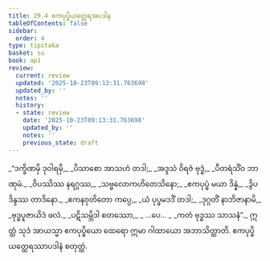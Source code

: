 ```yaml
---
title: 29.4 ဧကပုပ္ဖိယတ္ထေရအပဒါန
tableOfContents: false
sidebar:
  order: 4
type: tipitaka
basket: su
book: ap1
review:
  current: review
  updated: '2025-10-23T09:13:31.763698'
  updated_by: ''
  notes: ''
  history:
  - state: review
    date: '2025-10-23T09:13:31.763698'
    updated_by: ''
    notes: ''
    previous_state: draft
---
```



<ReviewStatus review={frontmatter.review} showDetails={true} />

<HypothesisAnnotation frontmatter={frontmatter} />

<DynamicBreadcrumb />

<Division number="16" book="ap1" e="ch" v="20" p="271">

<Paragraph number="3308" type="verses" book="ap1">
_“ဒက္ခိဏမှိ ဒုဝါရမှိ,_  
_ပိသာစော အာသဟံ တဒါ;_  
_အဒ္ဒသံ ဝိရဇံ ဗုဒ္ဓံ,_  
_ပီတရံသိံဝ ဘာဏုမံ._  

</Paragraph>

</Division>
<Division number="17" book="ap1" e="ch" v="20" p="271">

<Paragraph number="3309" type="verses" book="ap1">
_ဝိပဿိဿ နရဂ္ဂဿ,_  
_သဗ္ဗလောကဟိတေသိနော;_  
_ဧကပုပ္ဖံ မယာ ဒိန္နံ,_  
_ဒွိပဒိန္ဒဿ တာဒိနော._  

</Paragraph>

</Division>
<Division number="18" book="ap1" e="ch" v="20" p="271">

<Paragraph number="3310" type="verses" book="ap1">
_ဧကနဝုတိတော ကပ္ပေ,_  
_ယံ ပုပ္ဖမဒဒိံ တဒါ;_  
_ဒုဂ္ဂတိံ နာဘိဇာနာမိ,_  
_ဗုဒ္ဓပူဇာယိဒံ ဖလံ._  

</Paragraph>

</Division>
<Division number="19" book="ap1" e="ch" v="20" p="272">

<Paragraph number="3311" type="verses" book="ap1">
_ပဋိသမ္ဘိဒါ စတဿော,_  
_ …ပေ… _  
_ကတံ ဗုဒ္ဓဿ သာသနံ”._  

</Paragraph>

<Paragraph number="3312" book="ap1">
ဣတ္ထံ သုဒံ အာယသ္မာ ဧကပုပ္ဖိယော ထေရော ဣမာ ဂါထာယော အဘာသိတ္ထာတိ.

</Paragraph>
</Division>

<Paragraph number="3313" type="center" book="ap1">
ဧကပုပ္ဖိယတ္ထေရဿာပဒါနံ စတုတ္ထံ.
</Paragraph>